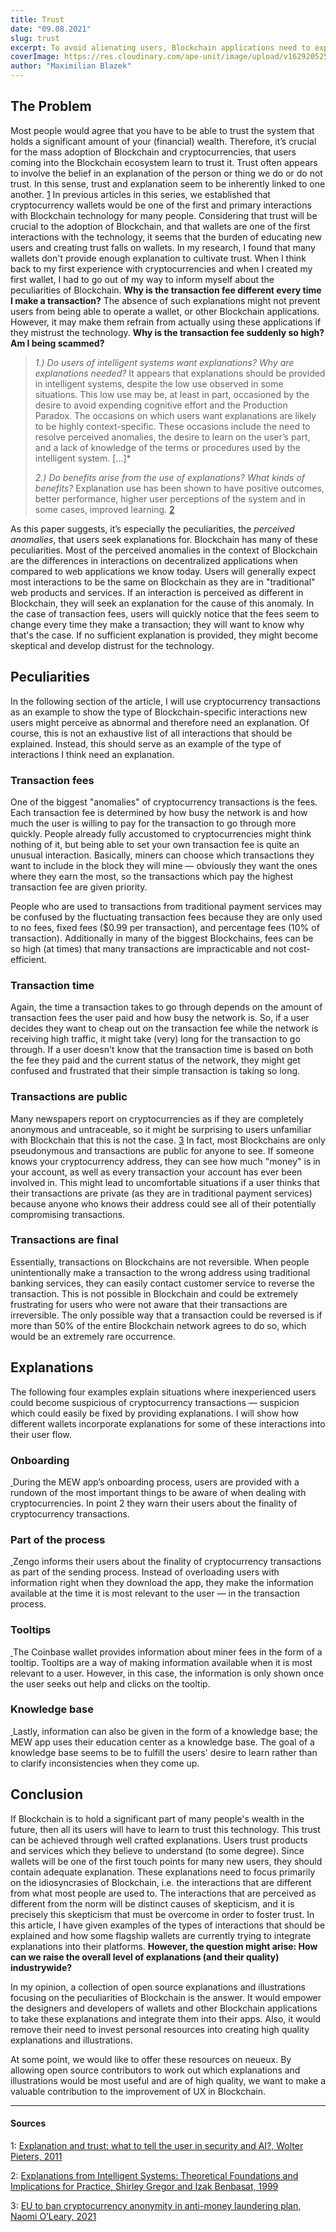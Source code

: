 ```yaml
---
title: Trust
date: "09.08.2021"
slug: trust
excerpt: To avoid alienating users, Blockchain applications need to explain why interactions are different compared to 'traditional' applications, and which information users need to pay special attention to.
coverImage: https://res.cloudinary.com/ape-unit/image/upload/v1629205256/neueux/media/articles/header_trust.jpg
author: "Maximilian Blazek"
---
```


## The Problem

Most people would agree that you have to be able to trust the system that holds a significant amount of your (financial) wealth. Therefore, it’s crucial for the mass adoption of Blockchain and cryptocurrencies, that users coming into the Blockchain ecosystem learn to trust it.
Trust often appears to involve the belief in an explanation of the person or thing we do or do not trust. In this sense, trust and explanation seem to be inherently linked to one another. [1](#1)
In previous articles in this series, we established that cryptocurrency wallets would be one of the first and primary interactions with Blockchain technology for many people.
Considering that trust will be crucial to the adoption of Blockchain, and that wallets are one of the first interactions with the technology, it seems that the burden of educating new users and creating trust falls on wallets.
In my research, I found that many wallets don't provide enough explanation to cultivate trust. When I think back to my first experience with cryptocurrencies and when I created my first wallet, I had to go out of my way to inform myself about the peculiarities of Blockchain. **Why is the transaction fee different every time I make a transaction?**
The absence of such explanations might not prevent users from being able to operate a wallet, or other Blockchain applications. However, it may make them refrain from actually using these applications if they mistrust the technology. **Why is the transaction fee suddenly so high? Am I being scammed?**

> _1.) Do users of intelligent systems want explanations? Why are explanations needed?_
> It appears that explanations should be provided in intelligent systems, despite the low use observed in some situations. This low use may be, at least in part, occasioned by the desire to avoid expending cognitive effort and the Production Paradox. The occasions on which users want explanations are likely to be highly context-specific. These occasions include the need to resolve perceived anomalies, the desire to learn on the user’s part, and a lack of knowledge of the terms or procedures used by the intelligent system. \[...\]\*
>
> _2.) Do benefits arise from the use of explanations? What kinds of benefits?_
> Explanation use has been shown to have positive outcomes, better performance, higher user perceptions of the system and in some cases, improved learning.
> [2](#2)

As this paper suggests, it’s especially the peculiarities, the _perceived anomalies_, that users seek explanations for. Blockchain has many of these peculiarities. Most of the perceived anomalies in the context of Blockchain are the differences in interactions on decentralized applications when compared to web applications we know today.
Users will generally expect most interactions to be the same on Blockchain as they are in "traditional" web products and services. If an interaction is perceived as different in Blockchain, they will seek an explanation for the cause of this anomaly.
In the case of transaction fees, users will quickly notice that the fees seem to change every time they make a transaction; they will want to know why that's the case. If no sufficient explanation is provided, they might become skeptical and develop distrust for the technology.

## Peculiarities

In the following section of the article, I will use cryptocurrency transactions as an example to show the type of Blockchain-specific interactions new users might perceive as abnormal and therefore need an explanation. Of course, this is not an exhaustive list of all interactions that should be explained. Instead, this should serve as an example of the type of interactions I think need an explanation.

### Transaction fees

One of the biggest "anomalies" of cryptocurrency transactions is the fees. Each transaction fee is determined by how busy the network is and how much the user is willing to pay for the transaction to go through more quickly. People already fully accustomed to cryptocurrencies might think nothing of it, but being able to set your own transaction fee is quite an unusual interaction. Basically, miners can choose which transactions they want to include in the block they will mine — obviously they want the ones where they earn the most, so the transactions which pay the highest transaction fee are given priority.

People who are used to transactions from traditional payment services may be confused by the fluctuating transaction fees because they are only used to no fees, fixed fees ($0.99 per transaction), and percentage fees (10% of transaction). Additionally in many of the biggest Blockchains, fees can be so high (at times) that many transactions are impracticable and not cost-efficient.

### Transaction time

Again, the time a transaction takes to go through depends on the amount of transaction fees the user paid and how busy the network is. So, if a user decides they want to cheap out on the transaction fee while the network is receiving high traffic, it might take (very) long for the transaction to go through. If a user doesn't know that the transaction time is based on both the fee they paid and the current status of the network, they might get confused and frustrated that their simple transaction is taking so long.

### Transactions are public

Many newspapers report on cryptocurrencies as if they are completely anonymous and untraceable, so it might be surprising to users unfamiliar with Blockchain that this is not the case. [3](#3) In fact, most Blockchains are only pseudonymous and transactions are public for anyone to see.
If someone knows your cryptocurrency address, they can see how much "money" is in your account, as well as every transaction your account has ever been involved in. This might lead to uncomfortable situations if a user thinks that their transactions are private (as they are in traditional payment services) because anyone who knows their address could see all of their potentially compromising transactions.

### Transactions are final

Essentially, transactions on Blockchains are not reversible. When people unintentionally make a transaction to the wrong address using traditional banking services, they can easily contact customer service to reverse the transaction. This is not possible in Blockchain and could be extremely frustrating for users who were not aware that their transactions are irreversible. The only possible way that a transaction could be reversed is if more than 50% of the entire Blockchain network agrees to do so, which would be an extremely rare occurrence.

## Explanations

The following four examples explain situations where inexperienced users could become suspicious of cryptocurrency transactions — suspicion which could easily be fixed by providing explanations. I will show how different wallets incorporate explanations for some of these interactions into their user flow.

### Onboarding

<div class="trust-article-image-block">
    <a href="/apps/app-1617810727431-mew-wallet-p5eypx7wi/screen/ky3vt63fv">
        <img
            class="article-image-left"
            src="https://res.cloudinary.com/ape-unit/image/upload/v1629238914/neueux/media/articles/Frame%20316111.jpg"
            alt=""
        ></img>
    </a>
    During the MEW app’s onboarding process, users are provided with a rundown
    of the most important things to be aware of when dealing with
    cryptocurrencies. In point 2 they warn their users about the finality of
    cryptocurrency transactions.
</div>

### Part of the process

<div class="trust-article-image-block">
    <a href="/apps/app-1618409563523-zengo-wallet-hejeoxdps/screen/0d0u7hi1y">
        <img
            class="article-image-right"
            src="https://res.cloudinary.com/ape-unit/image/upload/v1629238915/neueux/media/articles/Frame%2020051111.jpg"
            alt=""
        ></img>
    </a>
    Zengo informs their users about the finality of cryptocurrency transactions
    as part of the sending process. Instead of overloading users with
    information right when they download the app, they make the information
    available at the time it is most relevant to the user — in the transaction
    process.
</div>

### Tooltips

<div class="trust-article-image-block">
    <a href="/apps/app-1617789909158-coinbase-wallet-f24t9fewj/screen/ujj3w2drd">
        <img
            class="article-image-left"
            src="https://res.cloudinary.com/ape-unit/image/upload/v1629291979/neueux/media/articles/Frame%202008.jpg"
            alt=""
        ></img>
    </a>
    The Coinbase wallet provides information about miner fees in the form of a
    tooltip. Tooltips are a way of making information available when it is most
    relevant to a user. However, in this case, the information is only shown
    once the user seeks out help and clicks on the tooltip.
</div>

### Knowledge base

<div class="trust-article-image-block">
    <a href="/apps/app-1617810727431-mew-wallet-p5eypx7wi/screen/6hemlhyjc">
        <img
            class="article-image-right"
            src="https://res.cloudinary.com/ape-unit/image/upload/v1629238916/neueux/media/articles/Frame%2020061111.jpg"
            alt=""
        ></img>
    </a>
    Lastly, information can also be given in the form of a knowledge base; the
    MEW app uses their education center as a knowledge base. The goal of a
    knowledge base seems to be to fulfill the users' desire to learn rather than
    to clarify inconsistencies when they come up.
</div>

## Conclusion

If Blockchain is to hold a significant part of many people's wealth in the future, then all its users will have to learn to trust this technology. This trust can be achieved through well crafted explanations. Users trust products and services which they believe to understand (to some degree). Since wallets will be one of the first touch points for many new users, they should contain adequate explanation. These explanations need to focus primarily on the idiosyncrasies of Blockchain, i.e. the interactions that are different from what most people are used to. The interactions that are perceived as different from the norm will be distinct causes of skepticism, and it is precisely this skepticism that must be overcome in order to foster trust.
In this article, I have given examples of the types of interactions that should be explained and how some flagship wallets are currently trying to integrate explanations into their platforms.
**However, the question might arise: How can we raise the overall level of explanations (and their quality) industrywide?**

In my opinion, a collection of open source explanations and illustrations focusing on the peculiarities of Blockchain is the answer. It would empower the designers and developers of wallets and other Blockchain applications to take these explanations and integrate them into their apps. Also, it would remove their need to invest personal resources into creating high quality explanations and illustrations.

At some point, we would like to offer these resources on neueux. By allowing open source contributors to work out which explanations and illustrations would be most useful and are of high quality, we want to make a valuable contribution to the improvement of UX in Blockchain.

---

#### Sources

1: <a name="1" href="https://doi.org/10.1007/s10676-010-9253-3">Explanation and trust: what to tell the user in security and AI?, Wolter Pieters, 2011</a>

2: <a name="2" href="https://doi.org/10.2307/249487">Explanations from Intelligent Systems: Theoretical Foundations and Implications for Practice, Shirley Gregor and Izak Benbasat, 1999</a>

3: <a name="3" href="https://www.irishtimes.com/business/economy/eu-to-ban-cryptocurrency-anonymity-in-anti-money-laundering-plan-1.4626129">EU to ban cryptocurrency anonymity in anti-money laundering plan, Naomi O’Leary, 2021</a>
